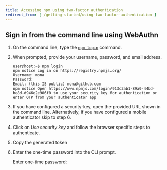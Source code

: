 ```yaml
---
title: Accessing npm using two-factor authentication
redirect_from: [ /getting-started/using-two-factor-authentication ]
---
```


## Sign in from the command line using WebAuthn

1. On the command line, type the [`npm login`][login] command.

2. When prompted, provide your username, password, and email address.

   ```
   user@host:~$ npm login
   npm notice Log in on https://registry.npmjs.org/
   Username: mona
   Password:
   Email: (this IS public) mona@github.com
   npm notice Open https://www.npmjs.com/login/913c3ab1-89a0-44bd-be8d-d946e2e906f0 to use your security key for authentication or enter OTP from your authenticator app
   ```

3. If you have configured a security-key, open the provided URL shown in the command line. Alternatively, if you have configured a mobile authenticator skip to step 6.

4. Click on *Use security key* and follow the browser specific steps to authenticate.

   <Screenshot src="/getting-started/setting-up-your-npm-user-account/2fa-use-security-key.png" alt="Screenshot showing security key prompt" />

5. Copy the generated token

   <Screenshot src="/getting-started/setting-up-your-npm-user-account/webauthn-cli-login-token.png" alt="Screenshot showing a sample token generated while using WebAuthn for cli login" />

6. Enter the one-time password into the CLI prompt.

   <Prompt>Enter one-time password:</Prompt>

[login]: https://docs.npmjs.com/cli/adduser 